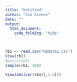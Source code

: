 ```yaml
---
title: "Untitled"
author: "Jim Greene"
date: ""
output: 
  html_document:
    code_folding: "hide"
---
```


```r

```



```r
rb1 <- read.csv("RBdata1.csv")
View(rb1)
#pairs(rb1)
sample(rb1, 300)

View(abs(cor(rb1)[,1:3]))
```
